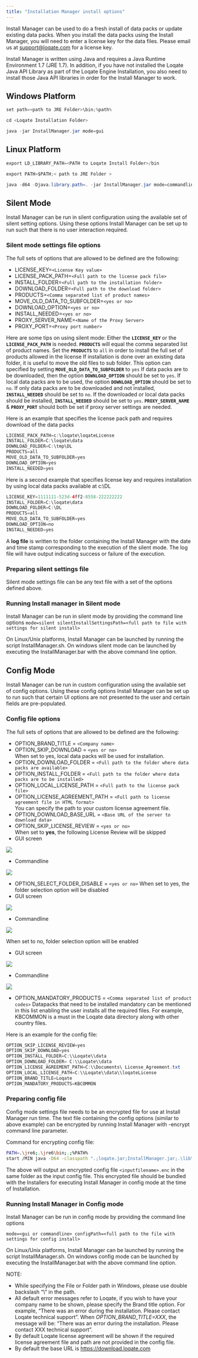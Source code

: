 ```yaml
---
title: "Installation Manager install options"
---
```


Install Manager can be used to do a fresh install of data packs or update existing data packs. When you install the data packs using the Install Manager, you will need to enter a license key for the data files. Please email us at support@loqate.com for a license key.

Install Manager is written using Java and requires a Java Runtime Environment 1.7 (JRE 1.7). In addition, if you have not installed the Loqate Java API Library as part of the Loqate Engine Installation, you also need to install those Java API libraries in order for the Install Manager to work.

## Windows Platform

```java
set path=<path to JRE Folder>\bin;%path%

cd <Loqate Installation Folder>

java -jar InstallManager.jar mode=gui
```

## Linux Platform

```java
export LD_LIBRARY_PATH=<PATH to Loqate Install Folder>/bin

export PATH=$PATH;< path to JRE Folder >

java -d64 -Djava.library.path=. -jar InstallManager.jar mode=commandline
```

## Silent Mode

Install Manager can be run in silent configuration using the available set of silent setting options. Using these options Install Manager can be set up to run such that there is no user interaction required.

### Silent mode settings file options

The full sets of options that are allowed to be defined are the following:

- LICENSE_KEY=`<License Key value>` <br/>
- LICENSE_PACK_PATH=`<Full path to the license pack file>` <br/>
- INSTALL_FOLDER=`<Full path to the installation folder>` <br/>
- DOWNLOAD_FOLDER=`<Full path to the download folder>` <br/>
- PRODUCTS=`<Comma separated list of product names>` <br/>
- MOVE_OLD_DATA_TO_SUBFOLDER=`<yes or no>` <br/>
- DOWNLOAD_OPTION=`<yes or no>` <br/>
- INSTALL_NEEDED=`<yes or no>` <br/>
- PROXY_SERVER_NAME=`<Name of the Proxy Server>` <br/>
- PROXY_PORT=`<Proxy port number>` <br/>

Here are some tips on using silent mode:
Either the **`LICENSE_KEY`** or the **`LICENSE_PACK_PATH`** is needed.
**`PRODUCTS`** will equal the comma separated list of product names. Set the **`PRODUCTS`** to `all` in order to install the full set of products allowed in the license
If installation is done over an existing data folder, it is useful to move the old files to sub folder. This option can specified by setting **`MOVE_OLD_DATA_TO_SUBFOLDER`** to `yes`
If data packs are to be downloaded, then the option **`DOWNLOAD_OPTION`** should be set to `yes`. If local data packs are to be used, the option **`DOWNLOAD_OPTION`** should be set to `no`.
If only data packs are to be downloaded and not installed, **`INSTALL_NEEDED`** should be set to `no`. If the downloaded or local data packs should be installed, **`INSTALL_NEEDED`** should be set to `yes`.
**`PROXY_SERVER_NAME`** & **`PROXY_PORT`** should both be set if proxy server settings are needed.

Here is an example that specifies the license pack path and requires download of the data packs

```java
LICENSE_PACK_PATH=c:\loqate\loqateLicense
INSTALL_FOLDER=C:\loqate\data
DOWNLOAD_FOLDER=C:\tmp\DL
PRODUCTS=all
MOVE_OLD_DATA_TO_SUBFOLDER=yes
DOWNLOAD_OPTION=yes
INSTALL_NEEDED=yes
```

Here is a second example that specifies license key and requires installation by using local data packs available at c:\DL

```java
LICENSE_KEY=1111111-523d-4ff2-8558-222222222
INSTALL_FOLDER=C:\loqate\data
DOWNLOAD_FOLDER=C:\DL
PRODUCTS=all
MOVE_OLD_DATA_TO_SUBFOLDER=yes
DOWNLOAD_OPTION=no
INSTALL_NEEDED=yes
```

A **log file** is written to the folder containing the Install Manager with the date and time stamp corresponding to the execution of the silent mode. The log file will have output indicating success or failure of the execution.

### Preparing silent settings file

Silent mode settings file can be any text file with a set of the options defined above.

### Running Install manager in Silent mode

Install Manager can be run in silent mode by providing the command line options
`mode=silent silentInstallSettingsPath=<full path to file with settings for silent install>`

On Linux/Unix platforms, Install Manager can be launched by running the script InstallManager.sh. On windows silent mode can be launched by executing the InstallManager.bar with the above command line option.

## Config Mode

Install Manager can be run in custom configuration using the available set of config options. Using these config options Install Manager can be set up to run such that certain UI options are not presented to the user and certain fields are pre-populated.

### Config file options

The full sets of options that are allowed to be defined are the following:

- OPTION_BRAND_TITLE = `<Company name>` <br/>
- OPTION_SKIP_DOWNLOAD = `<yes or no>` <br/>
  When set to yes, local data packs will be used for installation.
- OPTION_DOWNLOAD_FOLDER = `<Full path to the folder where data packs are available>` <br/>
- OPTION_INSTALL_FOLDER = `<Full path to the folder where data packs are to be installed>` <br/>
- OPTION_LOCAL_LICENSE_PATH = `<Full path to the license pack file>` <br/>
- OPTION_LICENSE_AGREEMENT_PATH = `<Full path to license agreement file in HTML format>` <br/>
  You can specify the path to your custom license agreement file.
- OPTION_DOWNLOAD_BASE_URL = `<Base URL of the server to download data>` <br/>
- OPTION_SKIP_LICENSE_REVIEW = `<yes or no>` <br/>
  When set to **yes**, the following License Review will be skipped
- GUI screen

<Frame caption="">
  <img src="/images/IM_Config_image1.png" />
</Frame>

- Commandline

<Frame caption="">
  <img src="/images/IM_Config_image2.png" />
</Frame>

- OPTION_SELECT_FOLDER_DISABLE = `<yes or no>`
  When set to yes, the folder selection option will be disabled
- GUI screen

<Frame caption="">
  <img src="/images/IM_Config_image3.png" />
</Frame>

- Commandline

<Frame caption="">
  <img src="/images/IM_Config_image4.png" />
</Frame>

When set to no, folder selection option will be enabled

- GUI screen

<Frame caption="">
  <img src="/images/IM_Config_image5.png" />
</Frame>

- Commandline

<Frame caption="">
  <img src="/images/IM_Config_image6.png" />
</Frame>

- OPTION_MANDATORY_PRODUCTS = `<Comma separated list of product codes>`
  Datapacks that need to be installed mandatory can be mentioned in this list enabling the user installs all the required files. For example, KBCOMMON is a must in the Loqate data directory along with other country files.

Here is an example for the config file:

```java
OPTION_SKIP_LICENSE_REVIEW=yes
OPTION_SKIP_DOWNLOAD=yes
OPTION_INSTALL_FOLDER=C:\\Loqate\\data
OPTION_DOWNLOAD_FOLDER= C:\\Loqate\\data
OPTION_LICENSE_AGREEMENT_PATH=C:\\Documents\ License_Agreement.txt
OPTION_LOCAL_LICENSE_PATH=C:\\Loqate\\data\\loqateLicense
OPTION_BRAND_TITLE=Loqate
OPTION_MANDATORY_PRODUCTS=KBCOMMON
```

### Preparing config file

Config mode settings file needs to be an encrypted file for use at Install Manager run time.
The text file containing the config options (similar to above example) can be encrypted by running Install Manager with -encrypt command line parameter.

Command for encrypting config file:

```bash
PATH=.\jre6;.\jre6\bin;.;%PATH%
start /MIN java -D64 -classpath ".;loqate.jar;InstallManager.jar;.\lib\*" com.loqate.licensemanager.integration.LicenseApplication –encrypt <inputfilename>
```

The above will output an encrypted config file `<inputfilename>.enc` in the same folder as the input config file. This encrypted file should be bundled with the Installers for executing Install Manager in config mode at the time of Installation.

### Running Install Manager in Config mode

Install Manager can be run in config mode by providing the command line options

`mode=<gui or commandline> configPath=<full path to the file with settings for config install>`

On Linux/Unix platforms, Install Manager can be launched by running the script InstallManager.sh. On windows config mode can be launched by executing the InstallManager.bat with the above command line option.

NOTE:

- While specifying the File or Folder path in Windows, please use double backslash “\\” in the path.
- All default error messages refer to Loqate, if you wish to have your company name to be shown, please specify the Brand title option.
  For example, “There was an error during the installation. Please contact Loqate technical support”.
  When _OPTION_BRAND_TITLE=XXX_, the message will be:
  “There was an error during the installation. Please contact XXX technical support”.
- By default Loqate license agreement will be shown if the required license agreement file and path are not provided in the config file.
- By default the base URL is https://download.loqate.com

